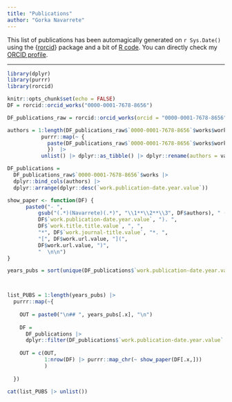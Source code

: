 ```yaml
---
title: "Publications"
author: "Gorka Navarrete"
---
```


This list of publications has been automagically generated on `r Sys.Date()` using the {[rorcid](https://github.com/ropensci/rorcid)} package and a bit of [R code](https://github.com/gorkang/GN-web/blob/master/publications.qmd). You can directly check my [ORCID profile](https://orcid.org/0000-0001-7678-8656).

------------------------------------------------------------------------

```r

library(dplyr)
library(purrr)
library(rorcid)

knitr::opts_chunk$set(echo = FALSE)
DF = rorcid::orcid_works("0000-0001-7678-8656")

DF_publications_raw = rorcid::orcid_works(orcid = "0000-0001-7678-8656", put_code = DF$`0000-0001-7678-8656`$works$`put-code`)

authors = 1:length(DF_publications_raw$`0000-0001-7678-8656`$works$work.contributors.contributor) |>  
           purrr::map(~ {
             paste(DF_publications_raw$`0000-0001-7678-8656`$works$work.contributors.contributor[[.x]]$`credit-name.value`, collapse = ", ")
             })  |>  
           unlist() |> dplyr::as_tibble() |> dplyr::rename(authors = value)

DF_publications = 
  DF_publications_raw$`0000-0001-7678-8656`$works |> 
  dplyr::bind_cols(authors) |> 
  dplyr::arrange(dplyr::desc(`work.publication-date.year.value`))

```

```r

show_paper <- function(DF) {
      paste0("- ", 
          gsub("(.*)(Navarrete)(.*)", "\\1**\\2**\\3", DF$authors), " (",
          DF$`work.publication-date.year.value`, "). ",
          DF$`work.title.title.value`, ", ",
          "*", DF$`work.journal-title.value`, "*. ",
          "[", DF$work.url.value, "](",
          DF$work.url.value, ")",
          "  \n\n")
}

years_pubs = sort(unique(DF_publications$`work.publication-date.year.value`), decreasing = TRUE)



list_PUBS = 1:length(years_pubs) |> 
  purrr::map(~{
    
    OUT = paste0("\n## ", years_pubs[.x], "\n")
    
    DF = 
      DF_publications |> 
      dplyr::filter(DF_publications$`work.publication-date.year.value` == years_pubs[.x])
    
    OUT = c(OUT, 
            1:nrow(DF) |> purrr::map_chr(~ show_paper(DF[.x,]))
            )
      
  })

cat(list_PUBS |> unlist())
```
